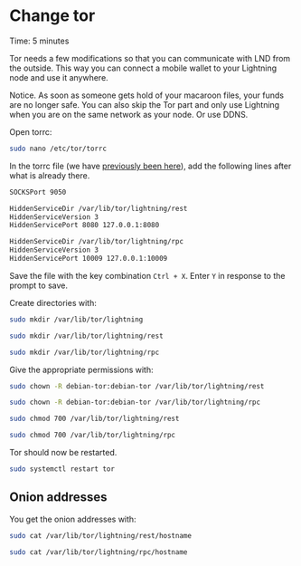 
# Change tor

<Callout emoji="&#x2139;">
        Time: 5 minutes
</Callout>

Tor needs a few modifications so that you can communicate with LND from the outside. This way you can connect a mobile wallet to your Lightning node and use it anywhere.

<Callout type="warning" emoji="&#x26A0;"> 
        Notice. As soon as someone gets hold of your macaroon files, your funds are no longer safe. You can also skip the Tor part and only use Lightning when you are on the same network as your node. Or use DDNS.
</Callout>

Open torrc:

```bash
sudo nano /etc/tor/torrc
```

In the torrc file (we have [previously been here](/bitcoin-core/change-tor)), add the following lines after what is already there.

```bash
SOCKSPort 9050

HiddenServiceDir /var/lib/tor/lightning/rest
HiddenServiceVersion 3
HiddenServicePort 8080 127.0.0.1:8080

HiddenServiceDir /var/lib/tor/lightning/rpc
HiddenServiceVersion 3
HiddenServicePort 10009 127.0.0.1:10009
```

Save the file with the key combination `Ctrl + X`. Enter `Y` in response to the prompt to save.

Create directories with:

```bash
sudo mkdir /var/lib/tor/lightning
```

```bash
sudo mkdir /var/lib/tor/lightning/rest
```

```bash
sudo mkdir /var/lib/tor/lightning/rpc
```

Give the appropriate permissions with:

```bash
sudo chown -R debian-tor:debian-tor /var/lib/tor/lightning/rest
```

```bash
sudo chown -R debian-tor:debian-tor /var/lib/tor/lightning/rpc
```

```bash
sudo chmod 700 /var/lib/tor/lightning/rest
```

```bash
sudo chmod 700 /var/lib/tor/lightning/rpc
```

Tor should now be restarted.

```bash
sudo systemctl restart tor
```

## Onion addresses

You get the onion addresses with:

```bash
sudo cat /var/lib/tor/lightning/rest/hostname
```

```bash
sudo cat /var/lib/tor/lightning/rpc/hostname
```

